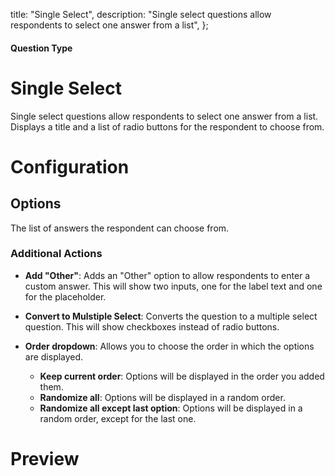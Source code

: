 
  title: "Single Select",
  description: "Single select questions allow respondents to select one answer from a list",
};

#### Question Type

# Single Select

Single select questions allow respondents to select one answer from a list. Displays a title and a list of radio buttons for the respondent to choose from.

<MdxImage
  src={SingleSelect}
  alt="Overview of Single Select question type"
  quality="100"
  className="max-w-full rounded-lg sm:max-w-3xl"
/>

# Configuration

## Options

The list of answers the respondent can choose from.

### Additional Actions

- **Add "Other"**: Adds an "Other" option to allow respondents to enter a custom answer. This will show two inputs, one for the label text and one for the placeholder.

- **Convert to Mulstiple Select**: Converts the question to a multiple select question. This will show checkboxes instead of radio buttons.

- **Order dropdown**: Allows you to choose the order in which the options are displayed.
  - **Keep current order**: Options will be displayed in the order you added them.
  - **Randomize all**: Options will be displayed in a random order.
  - **Randomize all except last option**: Options will be displayed in a random order, except for the last one.

# Preview

<MdxImage
  src={SingleSelectPreview}
  alt="Preview of Single Select question type"
  quality="100"
  className="max-w-full rounded-lg sm:max-w-lg"
/>
